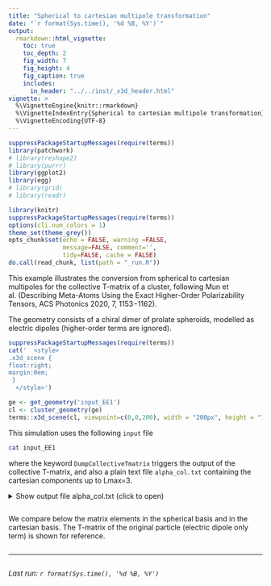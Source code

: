 ```yaml
---
title: "Spherical to cartesian multipole transformation"
date: "`r format(Sys.time(), '%d %B, %Y')`"
output:
  rmarkdown::html_vignette:
    toc: true
    toc_depth: 2
    fig_width: 7
    fig_height: 4
    fig_caption: true
    includes:
      in_header: "../../inst/_x3d_header.html"
vignette: >
  %\VignetteEngine{knitr::rmarkdown}
  %\VignetteIndexEntry{Spherical to cartesian multipole transformation}
  %\VignetteEncoding{UTF-8}
---
```


```r
suppressPackageStartupMessages(require(terms))
library(patchwork)
# library(reshape2)
# library(purrr)
library(ggplot2)
library(egg)
# library(grid)
# library(readr)

library(knitr)
suppressPackageStartupMessages(require(terms))
options(cli.num_colors = 1)
theme_set(theme_grey())
opts_chunk$set(echo = FALSE, warning =FALSE,
               message=FALSE, comment='', 
               tidy=FALSE, cache = FALSE)
do.call(read_chunk, list(path = "_run.R"))
```


This example illustrates the conversion from spherical to cartesian multipoles for the collective T-matrix of a cluster, following Mun et al. (Describing Meta-Atoms Using the Exact Higher-Order Polarizability Tensors, ACS Photonics 2020, 7, 1153−1162).

The geometry consists of a chiral dimer of prolate spheroids, modelled as electric dipoles (higher-order terms are ignored). 

```r
suppressPackageStartupMessages(require(terms))
cat('  <style>
.x3d_scene {
float:right;
margin:0em;
 }
  </style>')

ge <- get_geometry('input_EE1')
cl <- cluster_geometry(ge)
terms::x3d_scene(cl, viewpoint=c(0,0,200), width = "200px", height = "150px", default_material='gold')
```

This simulation uses the following `input` file
```bash
cat input_EE1
```

where the keyword `DumpCollectiveTmatrix` triggers the output of the collective T-matrix, and also a plain text file `alpha_col.txt` containing the cartesian components up to Lmax=3.

<details closed>
<summary> Show output file alpha_col.txt (click to open) </summary>
```bash
cat alpha_col.txt
```
</details> 


```r
```

We compare below the matrix elements in the spherical basis and in the cartesian basis. The T-matrix of the original particle (electric dipole only term) is shown for reference.

```r
```



-----

```r
```
_Last run: `r format(Sys.time(), '%d %B, %Y')`_
